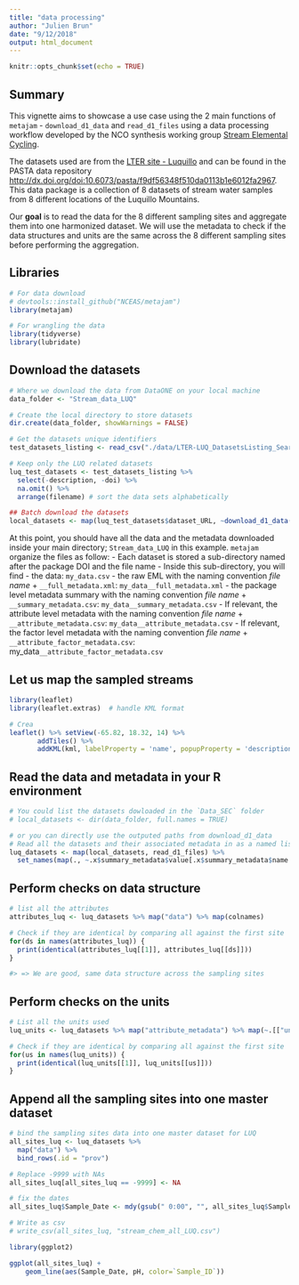 ```yaml
---
title: "data processing"
author: "Julien Brun"
date: "9/12/2018"
output: html_document
---
```


```r
knitr::opts_chunk$set(echo = TRUE)
```


## Summary

This vignette aims to showcase a use case using the 2 main functions of `metajam` - `download_d1_data` and `read_d1_files` using a data processing workflow developed by the NCO synthesis working group [Stream Elemental Cycling](https://lternet.edu/working-groups/global-patterns-stream-energy-nutrient-cycling/). 

The datasets used are from the [LTER site - Luquillo](http://luq.lter.network) and can be found in the PASTA data repository <http://dx.doi.org/doi:10.6073/pasta/f9df56348f510da0113b1e6012fa2967>. This data package is a collection of 8 datasets of stream water samples from 8 different locations of the Luquillo Mountains. 

Our **goal** is to read the data for the 8 different sampling sites and aggregate them into one harmonized dataset. We will use the metadata to check if the data structures and units are the same across the 8 different sampling sites before performing the aggregation.


## Libraries

```r
# For data download
# devtools::install_github("NCEAS/metajam")
library(metajam)  

# For wrangling the data
library(tidyverse)
library(lubridate)
```


## Download the datasets

```r
# Where we download the data from DataONE on your local machine
data_folder <- "Stream_data_LUQ"

# Create the local directory to store datasets
dir.create(data_folder, showWarnings = FALSE)

# Get the datasets unique identifiers
test_datasets_listing <- read_csv("./data/LTER-LUQ_DatasetsListing_SearchedData.csv")

# Keep only the LUQ related datasets
luq_test_datasets <- test_datasets_listing %>%
  select(-description, -doi) %>%
  na.omit() %>%
  arrange(filename) # sort the data sets alphabetically

## Batch download the datasets
local_datasets <- map(luq_test_datasets$dataset_URL, ~download_d1_data(.x, data_folder))
```
At this point, you should have all the data and the metadata downloaded inside your main directory; `Stream_data_LUQ` in this example. `metajam` organize the files as follow: 
- Each dataset is stored a sub-directory named after the package DOI and the file name
- Inside this sub-directory, you will find
   - the data: `my_data.csv`
   - the raw EML with the naming convention _file name_ + `__full_metadata.xml`: `my_data__full_metadata.xml`
   - the package level metadata summary with the naming convention _file name_ + `__summary_metadata.csv`: `my_data__summary_metadata.csv`
   - If relevant, the attribute level metadata with the naming convention _file name_ + `__attribute_metadata.csv`: `my_data__attribute_metadata.csv`
   - If relevant, the factor level metadata with the naming convention _file name_ + `__attribute_factor_metadata.csv`: my_data`__attribute_factor_metadata.csv`



## Let us map the sampled streams 
```r
library(leaflet)
library(leaflet.extras)  # handle KML format

# Crea
leaflet() %>% setView(-65.82, 18.32, 14) %>%
       addTiles() %>%
       addKML(kml, labelProperty = 'name', popupProperty = 'description')
```


## Read the data and metadata in your R environment

```r
# You could list the datasets dowloaded in the `Data_SEC` folder 
# local_datasets <- dir(data_folder, full.names = TRUE)

# or you can directly use the outputed paths from download_d1_data 
# Read all the datasets and their associated metadata in as a named list
luq_datasets <- map(local_datasets, read_d1_files) %>% 
  set_names(map(., ~.x$summary_metadata$value[.x$summary_metadata$name == "File_Name"]))
```
## Perform checks on data structure

```r
# list all the attributes
attributes_luq <- luq_datasets %>% map("data") %>% map(colnames)

# Check if they are identical by comparing all against the first site
for(ds in names(attributes_luq)) {
  print(identical(attributes_luq[[1]], attributes_luq[[ds]]))
}

#> => We are good, same data structure across the sampling sites
```

## Perform checks on the units

```r
# List all the units used
luq_units <- luq_datasets %>% map("attribute_metadata") %>% map(~.[["unit"]])

# Check if they are identical by comparing all against the first site
for(us in names(luq_units)) {
  print(identical(luq_units[[1]], luq_units[[us]]))
}
```


## Append all the sampling sites into one master dataset

```r
# bind the sampling sites data into one master dataset for LUQ
all_sites_luq <- luq_datasets %>%
  map("data") %>% 
  bind_rows(.id = "prov")

# Replace -9999 with NAs
all_sites_luq[all_sites_luq == -9999] <- NA

# fix the dates
all_sites_luq$Sample_Date <- mdy(gsub(" 0:00", "", all_sites_luq$Sample_Date)) ## Cuenca2 as 0:00 appended to the date

# Write as csv
# write_csv(all_sites_luq, "stream_chem_all_LUQ.csv")
```


```r
library(ggplot2)

ggplot(all_sites_luq) + 
    geom_line(aes(Sample_Date, pH, color=`Sample_ID`))
```
